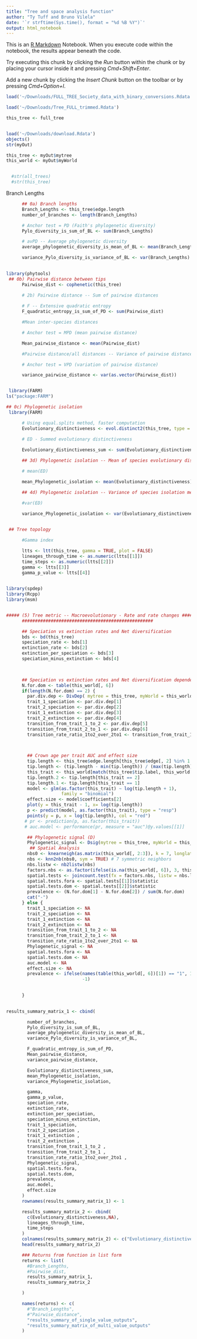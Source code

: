```yaml
---
title: "Tree and space analysis function"
author: "Ty Tuff and Bruno Vilela"
date: '`r strftime(Sys.time(), format = "%d %B %Y")`'
output: html_notebook
---
```


This is an [R Markdown](http://rmarkdown.rstudio.com) Notebook. When you execute code within the notebook, the results appear beneath the code. 

Try executing this chunk by clicking the *Run* button within the chunk or by placing your cursor inside it and pressing *Cmd+Shift+Enter*. 

Add a new chunk by clicking the *Insert Chunk* button on the toolbar or by pressing *Cmd+Option+I*.

```r
load('~/Downloads/FULL_TREE_Society_data_with_binary_conversions.Rdata')

load('~/Downloads/Tree_FULL_trimmed.Rdata')

this_tree <- full_tree 


load('~/Downloads/download.Rdata')
objects()
str(myOut)

this_tree <- myOut$mytree
this_world <- myOut$myWorld


  #str(all_trees)
  #str(this_tree)

```

Branch Lengths

```r
 
      ## 0a) Branch lengths
      Branch_Lengths <- this_tree$edge.length
      number_of_branches <- length(Branch_Lengths)

      # Anchor test = PD (Faith's phylogenetic diversity)
      Pylo_diversity_is_sum_of_BL <- sum(Branch_Lengths)

      # avPD -- Average phylogenetic diversity
      average_phylogenetic_diversity_is_mean_of_BL <- mean(Branch_Lengths)

      variance_Pylo_diversity_is_variance_of_BL <- var(Branch_Lengths)
      
```



```r

library(phytools)
 ## 0b) Pairwise distance between tips
      Pairwise_dist <- cophenetic(this_tree)
   
      # 2b) Pairwise distance -- Sum of pairwise distances

      # F -- Extensive quadratic entropy
      F_quadratic_entropy_is_sum_of_PD <- sum(Pairwise_dist)

      #Mean inter-species distances

      # Anchor test = MPD (mean pairwise distance)

      Mean_pairwise_distance <- mean(Pairwise_dist)

      #Pairwise distance/all distances -- Variance of pairwise distances

      # Anchor test = VPD (variation of pairwise distance)

      variance_pairwise_distance <- var(as.vector(Pairwise_dist))



```


```r
 library(FARM)
ls("package:FARM")

```


```r
## 0c) Phylogenetic isolation
 library(FARM)

      # Using equal.splits method, faster computation
      Evolutionary_distinctiveness <- evol.distinct2(this_tree, type = "equal.splits")
      
      # ED - Summed evolutionary distinctiveness

      Evolutionary_distinctiveness_sum <- sum(Evolutionary_distinctiveness)

      ## 3d) Phylogenetic isolation -- Mean of species evolutionary distinctiveness

      # mean(ED)

      mean_Phylogenetic_isolation <- mean(Evolutionary_distinctiveness)

      ## 4d) Phylogenetic isolation -- Variance of species isolation metrics

      #var(ED)

      variance_Phylogenetic_isolation <- var(Evolutionary_distinctiveness)
     

```


```r
 ## Tree topology

      #Gamma index

      ltts <- ltt(this_tree, gamma = TRUE, plot = FALSE)
      lineages_through_time <- as.numeric(ltts[[1]])
      time_steps <- as.numeric(ltts[[2]])
      gamma <- ltts[[3]]
      gamma_p_value <- ltts[[4]]
      
```



```r

library(spdep)
library(Rcpp)
library(msm)


##### (5) Tree metric -- Macroevolutionary - Rate and rate changes ###############
      ##################################################

      ## Speciation vs extinction rates and Net diversification
      bds <- bd(this_tree)
      speciation_rate <- bds[1]
      extinction_rate <- bds[2]
      extinction_per_speciation <- bds[3]
      speciation_minus_extinction <- bds[4]
  


      ## Speciation vs extinction rates and Net diversification dependent on trait
      N.for.dom <- table(this_world[, 6])
      if(length(N.for.dom) == 2) {
        par.div.dep <- DivDep( mytree = this_tree, myWorld = this_world)
        trait_1_speciation <- par.div.dep[1]
        trait_2_speciation <- par.div.dep[2]
        trait_1_extinction <- par.div.dep[3]
        trait_2_extinction <- par.div.dep[4]
        transition_from_trait_1_to_2 <- par.div.dep[5]
        transition_from_trait_2_to_1 <- par.div.dep[6]
        transition_rate_ratio_1to2_over_2to1 <- transition_from_trait_1_to_2/transition_from_trait_2_to_1
       


        ## Crown age per trait AUC and effect size
        tip.length <- this_tree$edge.length[this_tree$edge[, 2] %in% 1:Ntip(this_tree)]
        tip.length <- (tip.length - min(tip.length)) / (max(tip.length) - min(tip.length))
        this_trait <- this_world[match(this_tree$tip.label, this_world[, 8]), 6]
        tip.length.2 <- tip.length[this_trait == 2]
        tip.length.1 <- tip.length[this_trait == 1]
        model <- glm(as.factor(this_trait) ~ log(tip.length + 1),
                     family = "binomial")
        effect.size <- model$coefficients[2]
        plot(y = this_trait - 1, x= log(tip.length))
        p <- predict(model, as.factor(this_trait), type = "resp")
        points(y = p, x = log(tip.length), col = "red")
       # pr <- prediction(p, as.factor(this_trait))
       # auc.model <- performance(pr, measure = "auc")@y.values[[1]]

        ## Phylogenetic signal (D)
        Phylogenetic_signal <- Dsig(mytree = this_tree, myWorld = this_world)
         ## Spatial Analysis
        nbs0 <- knearneigh(as.matrix(this_world[, 2:3]), k = 7, longlat = TRUE)
        nbs <- knn2nb(nbs0, sym = TRUE) # 7 symmetric neighbors
        nbs.listw <- nb2listw(nbs)
        factors.nbs <- as.factor(ifelse(is.na(this_world[, 6]), 3, this_world[, 6]))
        spatial.tests <- joincount.test(fx = factors.nbs, listw = nbs.listw)
        spatial.tests.fora <- spatial.tests[[1]]$statistic
        spatial.tests.dom <- spatial.tests[[2]]$statistic
        prevalence <- (N.for.dom[1] - N.for.dom[2]) / sum(N.for.dom)
        cat("-")
      } else {
        trait_1_speciation <- NA
        trait_2_speciation <- NA
        trait_1_extinction <- NA
        trait_2_extinction <- NA
        transition_from_trait_1_to_2 <- NA
        transition_from_trait_2_to_1 <- NA
        transition_rate_ratio_1to2_over_2to1 <- NA
        Phylogenetic_signal <- NA
        spatial.tests.fora <- NA
        spatial.tests.dom <- NA
        auc.model <- NA
        effect.size <- NA
        prevalence <- ifelse(names(table(this_world[, 6])[1]) == "1", 1,
                             -1)
        

      }
     
```


```r
results_summary_matrix_1 <- cbind(

        number_of_branches,
        Pylo_diversity_is_sum_of_BL,
        average_phylogenetic_diversity_is_mean_of_BL,
        variance_Pylo_diversity_is_variance_of_BL,

        F_quadratic_entropy_is_sum_of_PD,
        Mean_pairwise_distance,
        variance_pairwise_distance,

        Evolutionary_distinctiveness_sum,
        mean_Phylogenetic_isolation,
        variance_Phylogenetic_isolation,

        gamma,
        gamma_p_value,
        speciation_rate,
        extinction_rate,
        extinction_per_speciation,
        speciation_minus_extinction,
        trait_1_speciation,
        trait_2_speciation ,
        trait_1_extinction ,
        trait_2_extinction ,
        transition_from_trait_1_to_2 ,
        transition_from_trait_2_to_1 ,
        transition_rate_ratio_1to2_over_2to1 ,
        Phylogenetic_signal,
        spatial.tests.fora,
        spatial.tests.dom,
        prevalence,
        auc.model,
        effect.size
      )
      rownames(results_summary_matrix_1) <- 1

      results_summary_matrix_2 <- cbind(
        c(Evolutionary_distinctiveness,NA),
        lineages_through_time,
        time_steps
      )
      colnames(results_summary_matrix_2) <- c("Evolutionary_distinctiveness", "lineages_through_time", "time_steps")
      head(results_summary_matrix_2)

      ### Returns from function in list form
      returns <- list(
        #Branch_Lengths,
        #Pairwise_dist,
        results_summary_matrix_1,
        results_summary_matrix_2

      )

      names(returns) <- c(
        #"Branch_Lengths",
        #"Pairwise_distance",
        "results_summary_of_single_value_outputs",
        "results_summary_matrix_of_multi_value_outputs"
      )
```

